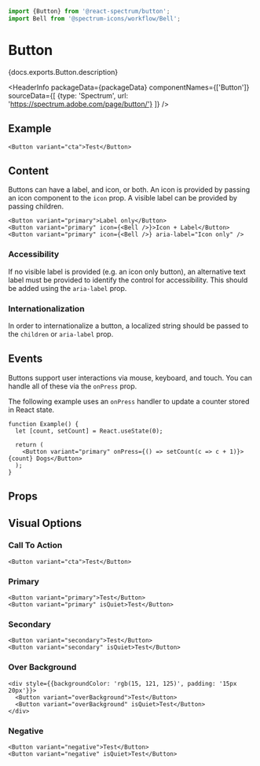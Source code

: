 <!-- Copyright 2020 Adobe. All rights reserved.
This file is licensed to you under the Apache License, Version 2.0 (the "License");
you may not use this file except in compliance with the License. You may obtain a copy
of the License at http://www.apache.org/licenses/LICENSE-2.0
Unless required by applicable law or agreed to in writing, software distributed under
the License is distributed on an "AS IS" BASIS, WITHOUT WARRANTIES OR REPRESENTATIONS
OF ANY KIND, either express or implied. See the License for the specific language
governing permissions and limitations under the License. -->



```jsx import
import {Button} from '@react-spectrum/button';
import Bell from '@spectrum-icons/workflow/Bell';
```

# Button

<p>{docs.exports.Button.description}</p>

<HeaderInfo
  packageData={packageData}
  componentNames={['Button']}
  sourceData={[
    {type: 'Spectrum', url: 'https://spectrum.adobe.com/page/button/'}
  ]} />

## Example

```tsx example
<Button variant="cta">Test</Button>
```

## Content

Buttons can have a label, and icon, or both. An icon is provided by passing an icon component to the `icon` prop.
A visible label can be provided by passing children.

```tsx example
<Button variant="primary">Label only</Button>
<Button variant="primary" icon={<Bell />}>Icon + Label</Button>
<Button variant="primary" icon={<Bell />} aria-label="Icon only" />
```

### Accessibility

If no visible label is provided (e.g. an icon only button),
an alternative text label must be provided to identify the control for accessibility. This should be added using
the `aria-label` prop.

### Internationalization

In order to internationalize a button, a localized string should be passed to the `children` or `aria-label` prop.

## Events

Buttons support user interactions via mouse, keyboard, and touch. You can handle all of these via the `onPress`
prop.

The following example uses an `onPress` handler to update a counter stored in React state.

```tsx example
function Example() {
  let [count, setCount] = React.useState(0);

  return (
    <Button variant="primary" onPress={() => setCount(c => c + 1)}>{count} Dogs</Button>
  );
}
```

## Props

<PropTable component={docs.exports.Button} links={docs.links} />

## Visual Options

### Call To Action

```tsx example
<Button variant="cta">Test</Button>
```

### Primary

```tsx example
<Button variant="primary">Test</Button>
<Button variant="primary" isQuiet>Test</Button>
```

### Secondary

```tsx example
<Button variant="secondary">Test</Button>
<Button variant="secondary" isQuiet>Test</Button>
```

### Over Background

```tsx example
<div style={{backgroundColor: 'rgb(15, 121, 125)', padding: '15px 20px'}}>
  <Button variant="overBackground">Test</Button>
  <Button variant="overBackground" isQuiet>Test</Button>
</div>
```

### Negative

```tsx example
<Button variant="negative">Test</Button>
<Button variant="negative" isQuiet>Test</Button>
```
